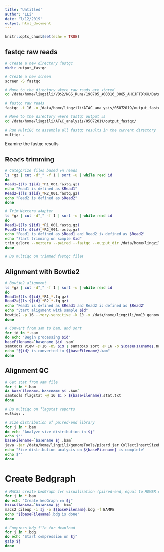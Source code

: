 ```yaml
---
title: "Untitled"
author: "LLi"
date: "7/12/2019"
output: html_document
---
```


```r
knitr::opts_chunk$set(echo = TRUE)
```

## fastqc raw reads

```bash
# Create a new directory fastqc
mkdir output_fastqc

# Create a new screen
screen -S fastqc

# Move to the directory where raw reads are stored
cd /data/home/lingzili/VDS2/NGS_Runs/190705_A00316_0085_AHCJFTDRXX/Data/Intensities/BaseCalls/Demultiplex_ATAC/KO_SM/

# fastqc raw reads
fastqc -t 16 -o /data/home/lingzili/ATAC_analysis/05072019/output_fastqc/ *.fastq.gz

# Move to the directory where fastqc output is
cd /data/home/lingzili/ATAC_analysis/05072019/output_fastqc/

# Run MultiQC to assemble all fastqc results in the current directory
multiqc .

```

Examine the fastqc results

## Reads trimming

```bash
# Categorize files based on reads
ls *gz | cut -d"_" -f 1 | sort -u | while read id
do 
Read1=$(ls ${id}_*R1_001.fastq.gz)
echo "Read1 is defined as $Read1"
Read2=$(ls ${id}_*R2_001.fastq.gz)
echo "Read2 is defined as $Read2"
done

# Trim Nextera adapter
ls *gz | cut -d"_" -f 1 | sort -u | while read id
do
Read1=$(ls ${id}_*R1_001.fastq.gz)
Read2=$(ls ${id}_*R2_001.fastq.gz)
echo "Read1 is defined as $Read1 and Read2 is defined as $Read2"
echo "Start trimming on sample $id"
trim_galore --nextera --paired --fastqc --output_dir /data/home/lingzili/ATAC_analysis/05072019/ $Read1 $Read2
done

# Do multiqc on trimmed fastqc files
```

## Alignment with Bowtie2

```bash
# Bowtie2 alignment
ls *gz | cut -d"_" -f 1 | sort -u | while read id
do 
Read1=$(ls ${id}_*R1_*.fq.gz)
Read2=$(ls ${id}_*R2_*.fq.gz)
echo "Read1 is defined as $Read1 and Read2 is defined as $Read2"
echo "Start alignment with sample $id"
bowtie2 -p 16 --very-sensitive -k 10 -x /data/home/lingzili/mm10_genome/Mus_musculus/UCSC/mm10/Sequence/Bowtie2Index/genome -1 $Read1 -2 $Read2 -S ${id}_trim.sam
done

# Convert from sam to bam, and sort
for id in *.sam
do echo "Begin processing $id"
baseFilename=`basename $id .sam`
samtools view -@ 16 -bS $id | samtools sort -@ 16 -o ${baseFilename}.bam
echo "${id} is converted to ${baseFilename}.bam"
done

```

## Alignment QC

```bash
# Get stat from bam file
for i in *.bam
do baseFilename=`basename $i .bam`
samtools flagstat -@ 16 $i > ${baseFilename}.stat.txt
done 

# Do multiqc on flagstat reports
multiqc .

# Size distribution of paired-end library
for j in *.bam
do echo "Analyze size distribution in $j"
echo $''
baseFilename=`basename $j .bam`
java -jar /data/home/lingzili/genomeTools/picard.jar CollectInsertSizeMetrics I=$j O=${baseFilename}.size.out H=${baseFilename}_size_histogram.pdf HISTOGRAM_WIDTH=800 INCLUDE_DUPLICATES=true M=0.1
echo "Size distribution analysis on ${baseFilename} is complete"
echo $''
done
```

# Create Bedgraph
```bash
# MACS2 create bedGraph for visualization (paired-end, equal to HOMER create BedGraph)
for j in *.bam
do echo "Create bedGraph on $j"
baseFilename=`basename $j .bam`
macs2 pileup -i $j -o ${baseFilename}.bdg -f BAMPE
echo "${baseFilename}.bdg is done"
done

# Compress bdg file for download
for j in *.bdg
do echo "Start compression on $j"
gzip $j
done
```